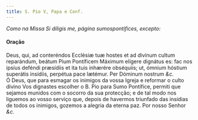 ```yaml
---
title: S. Pio V, Papa e Conf.
---
```



<em>Como na Missa Si díligis me, página sumospontifices, excepto:</em>

<h4 class="text-center">Oração</h4>
<div class="container-fluid">
<div class="row">
<div class="col-6 dropcaps text-justify">
Deus, qui, ad conteréndos Ecclésiæ tuæ hostes et ad divínum cultum reparándum, beátum Pium Pontíficem Máximum elígere dignátus es: fac nos ipsíus deféndi præsídiis et ita tuis inhærére obséquiis; ut, ómnium hóstium superátis insídiis, perpétua pace lætémur. Per Dóminum nostrum <em>&c.</em>
</div>
<div class="col-6 dropcaps text-justify">
Ó Deus, que para esmagar os inimigos da vossa Igreja e reformar o culto divino Vos dignastes escolher o B. Pio para Sumo Pontífice, permiti que sejamos munidos com o socorro da sua protecção; e de tal modo nos liguemos ao vosso serviço que, depois de havermos triunfado das insídias de todos os inimigos, gozemos a alegria da eterna paz. Por nosso Senhor <em>&c.</em>
</div>
</div>
</div>